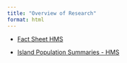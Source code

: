 ```yaml
---
title: "Overview of Research"
format: html
---
```


-   [Fact Sheet HMS](https://docs.google.com/document/d/1JVrNEg14FdyVbju6YKKc3L_JBPtD8M6GnqfS6hJkfb4/edit?usp=sharing){.external target="_blank"}

-   [Island Population Summaries - HMS](https://docs.google.com/document/d/1ngPtV-UsgsrUNlVm6umuYkQNUHrmc5cyV5fY0TYYb0g/edit?usp=sharing){.external target="_blank"}